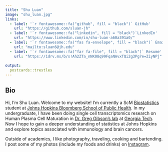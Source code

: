 ```yaml
---
title: "Shu Luan"
image: "shu_luan.jpg"
links:
  - label: '`r fontawesome::fa("github", fill = "black")` GitHub'
    url: "https://github.com/sluan-jh"
  - label: '`r fontawesome::fa("linkedin", fill = "black")`LinkedIn'
    url: "https://www.linkedin.com/in/shu-luan-a60a391a0/"
  - label: '`r fontawesome::fa("fas fa-envelope", fill = "black")` Email'
    url: "mailto:sluan6@jh.edu"
  - label: '`r fontawesome::fa("far fa-file", fill = "black")` Resume'
    url: "https://1drv.ms/b/s!Ah2ZTa_nNK08q99FqaNAvxTQi2g3Pg?e=ZiyNPj"
    
output:
  postcards::trestles
---
```

 
## Bio

Hi, I'm Shu Luan. Welcome to my website! I'm currently a ScM [Biostatistics](https://www.jhsph.edu/departments/biostatistics/) student at [Johns Hopkins Bloomberg School of Public Health](https://www.jhsph.edu/). In my undergraduate, I have been doing single cell transcriptomics research on Human Plasma Cell Maturation in [Dr. Greg Gibson's lab](https://ggibsongt.wixsite.com/gibsongatech) at [Georgia Tech](https://www.gatech.edu/). Now I hope to gain a deeper understanding of statistics at Johns Hopkins and explore topics associated with immunology and brain cancers.

Outside of academics, I like photography, traveling, cooking and bartending. I post some of my photos (include my foods and drinks) on [Instagram](https://www.instagram.com/shu.luan_photo/).